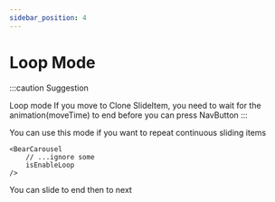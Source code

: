 ```yaml
---
sidebar_position: 4
---
```



# Loop Mode

:::caution Suggestion

Loop mode If you move to Clone SlideItem, you need to wait for the animation(moveTime) to end before you can press NavButton
:::

You can use this mode if you want to repeat continuous sliding items

```tsx
<BearCarousel 
    // ...ignore some 
    isEnableLoop
/>
```

You can slide to end then to next

<Carousel
    staticHeight="250px"
    isEnableLoop
    isDebug
/>
